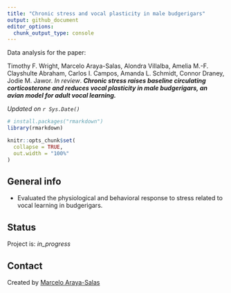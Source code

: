 ```yaml
---
title: "Chronic stress and vocal plasticity in male budgerigars"
output: github_document
editor_options:
  chunk_output_type: console
---
```


<!-- Description  -->
<div class="alert alert-info">
Data analysis for the paper:

Timothy F. Wright, Marcelo Araya-Salas, Alondra Villalba, Amelia M.-F. Clayshulte Abraham, Carlos I. Campos, Amanda L. Schmidt, Connor Draney, Jodie M. Jawor. *In review*. ***Chronic stress raises baseline circulating corticosterone and reduces vocal plasticity in male budgerigars, an avian model for adult vocal learning.***

</div>

*Updated on `r Sys.Date()`*

<!-- README.md is generated from README.Rmd. Please edit that file -->

```r

# install.packages("rmarkdown")
library(rmarkdown)

knitr::opts_chunk$set(
  collapse = TRUE,
  out.width = "100%"
)
```


## General info

- Evaluated the physiological and behavioral response to stress related to vocal learning in budgerigars.

## Status

Project is: *in_progress*

## Contact

Created by [Marcelo Araya-Salas](marce10.github.io/)
